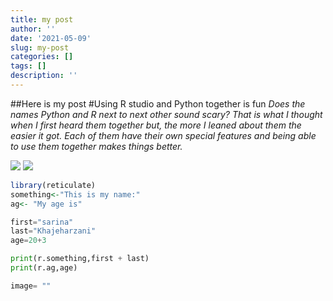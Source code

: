 ```yaml
---
title: my post
author: ''
date: '2021-05-09'
slug: my-post
categories: []
tags: []
description: ''
---
```


##Here is my post
#Using R studio and Python together is fun
*Does the names Python and R next to next other sound scary? That is what I thought when I first heard them together but, the more I leaned about them the easier it got. Each of them have their own special features and being able to use them together makes things better.  *

![](/post/2021-05-09-my-post_files/pic.jpg)
![](/post/2021-05-09-my-post_files/IMG_6151.jpg)

```R
library(reticulate)
something<-"This is my name:"
ag<- "My age is"
```


```python
first="sarina"
last="Khajeharzani"
age=20+3

print(r.something,first + last)
print(r.ag,age)

image= ""
```




